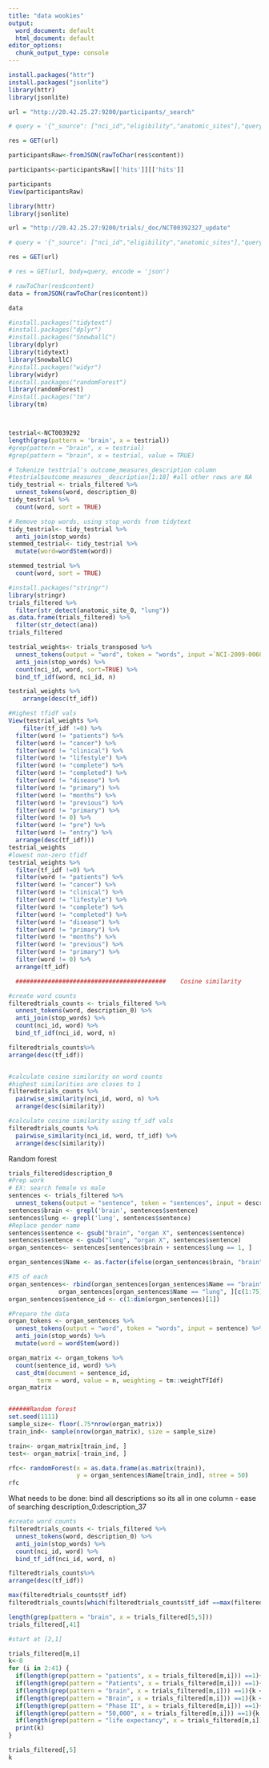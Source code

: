 ```yaml
---
title: "data wookies"
output:
  word_document: default
  html_document: default
editor_options:
  chunk_output_type: console
---
```


```r
install.packages("httr")
install.packages("jsonlite")
library(httr)
library(jsonlite)

url = "http://20.42.25.27:9200/participants/_search"

# query = '{"_source": ["nci_id","eligibility","anatomic_sites"],"query": {"bool" : {"must" : {"match_all" : {}},"filter" : {"geo_distance" : {"distance" : "50km","sites.org_coordinates" : "40,-90"}}}}}'

res = GET(url)

participantsRaw<-fromJSON(rawToChar(res$content))

participants<-participantsRaw[['hits']][['hits']]

participants
View(participantsRaw)
```

```r
library(httr)
library(jsonlite)

url = "http://20.42.25.27:9200/trials/_doc/NCT00392327_update"

# query = '{"_source": ["nci_id","eligibility","anatomic_sites"],"query": {"bool" : {"must" : {"match_all" : {}},"filter" : {"geo_distance" : {"distance" : "50km","sites.org_coordinates" : "40,-90"}}}}}'

res = GET(url)

# res = GET(url, body=query, encode = 'json')

# rawToChar(res$content)
data = fromJSON(rawToChar(res$content))

data
```

```r
#install.packages("tidytext")
#install.packages("dplyr")
#install.packages("SnowballC")
library(dplyr)
library(tidytext)
library(SnowballC)
#install.packages("widyr")
library(widyr)
#install.packages("randomForest")
library(randomForest)
#install.packages("tm")
library(tm)



testrial<-NCT0039292
length(grep(pattern = 'brain', x = testrial))
#grep(pattern = "brain", x = testrial)
#grep(pattern = "brain", x = testrial, value = TRUE)

# Tokenize testtrial's outcome_measures_description column
#testrial$outcome_measures__description[1:18] #all other rows are NA
tidy_testrial <- trials_filtered %>%
  unnest_tokens(word, description_0) 
tidy_testrial %>%
  count(word, sort = TRUE)

# Remove stop words, using stop_words from tidytext
tidy_testrial<- tidy_testrial %>%
  anti_join(stop_words)
stemmed_testrial<- tidy_testrial %>% 
  mutate(word=wordStem(word))

stemmed_testrial %>%
  count(word, sort = TRUE)
```

```r
#install.packages("stringr")
library(stringr)
trials_filtered %>%
  filter(str_detect(anatomic_site_0, "lung"))
as.data.frame(trials_filtered) %>%
  filter(str_detect(ana))
trials_filtered

testrial_weights<- trials_transposed %>%
  unnest_tokens(output = "word", token = "words", input =`NCI-2009-00603`) %>%
  anti_join(stop_words) %>%
  count(nci_id, word, sort=TRUE) %>%
  bind_tf_idf(word, nci_id, n)

testrial_weights %>%
    arrange(desc(tf_idf))

#Highest tfidf vals
View(testrial_weights %>%
    filter(tf_idf !=0) %>%
  filter(word != "patients") %>%
  filter(word != "cancer") %>%
  filter(word != "clinical") %>%
  filter(word != "lifestyle") %>%
  filter(word != "complete") %>%
  filter(word != "completed") %>%
  filter(word != "disease") %>%
  filter(word != "primary") %>%
  filter(word != "months") %>%
  filter(word != "previous") %>%
  filter(word != "primary") %>%
  filter(word != 0) %>%
  filter(word != "pre") %>%
  filter(word != "entry") %>%
  arrange(desc(tf_idf)))
testrial_weights
#lowest non-zero tfidf
testrial_weights %>%
  filter(tf_idf !=0) %>%
  filter(word != "patients") %>%
  filter(word != "cancer") %>%
  filter(word != "clinical") %>%
  filter(word != "lifestyle") %>%
  filter(word != "complete") %>%
  filter(word != "completed") %>%
  filter(word != "disease") %>%
  filter(word != "primary") %>%
  filter(word != "months") %>%
  filter(word != "previous") %>%
  filter(word != "primary") %>%
  filter(word != 0) %>%
  arrange(tf_idf)

  ##########################################    Cosine similarity

#create word counts
filteredtrials_counts <- trials_filtered %>%
  unnest_tokens(word, description_0) %>%
  anti_join(stop_words) %>%
  count(nci_id, word) %>%
  bind_tf_idf(nci_id, word, n)

filteredtrials_counts%>%
arrange(desc(tf_idf))


#calculate cosine similarity on word counts 
#highest similarities are closes to 1
filteredtrials_counts %>%
  pairwise_similarity(nci_id, word, n) %>%
  arrange(desc(similarity)) 

#calculate cosine similarity using tf_idf vals
filteredtrials_counts %>%
  pairwise_similarity(nci_id, word, tf_idf) %>%
  arrange(desc(similarity))

```

Random forest
```r
trials_filtered$description_0
#Prep work
# EX: search female vs male
sentences <- trials_filtered %>%
  unnest_tokens(output = "sentence", token = "sentences", input = description_0)
sentences$brain <- grepl('brain', sentences$sentence)
sentences$lung <- grepl('lung', sentences$sentence)
#Replace gender name
sentences$sentence <- gsub("brain", "organ X", sentences$sentence)
sentences$sentence <- gsub("lung", "organ X", sentences$sentence)
organ_sentences<- sentences[sentences$brain + sentences$lung == 1, ]

organ_sentences$Name <- as.factor(ifelse(organ_sentences$brain, "brain", "lung"))

#75 of each 
organ_sentences<- rbind(organ_sentences[organ_sentences$Name == "brain", ][c(1:75), ],
              organ_sentences[organ_sentences$Name == "lung", ][c(1:75), ])
organ_sentences$sentence_id <- c(1:dim(organ_sentences)[1])

#Prepare the data
organ_tokens <- organ_sentences %>%
  unnest_tokens(output = "word", token = "words", input = sentence) %>%
  anti_join(stop_words) %>%
  mutate(word = wordStem(word))

organ_matrix <- organ_tokens %>%
  count(sentence_id, word) %>%
  cast_dtm(document = sentence_id,
        term = word, value = n, weighting = tm::weightTfIdf)
organ_matrix


######Random forest
set.seed(1111)
sample_size<- floor(.75*nrow(organ_matrix))
train_ind<- sample(nrow(organ_matrix), size = sample_size)

train<- organ_matrix[train_ind, ]
test<- organ_matrix[-train_ind, ]

rfc<- randomForest(x = as.data.frame(as.matrix(train)), 
                   y = organ_sentences$Name[train_ind], ntree = 50)
rfc
```

What needs to be done: bind all descriptions so its all in one column - ease of searching
description_0:description_37
```r
#create word counts
filteredtrials_counts <- trials_filtered %>%
  unnest_tokens(word, description_0) %>%
  anti_join(stop_words) %>%
  count(nci_id, word) %>%
  bind_tf_idf(nci_id, word, n)

filteredtrials_counts%>%
arrange(desc(tf_idf))

max(filteredtrials_counts$tf_idf)
filteredtrials_counts[which(filteredtrials_counts$tf_idf ==max(filteredtrials_counts$tf_idf))]

```


```r
length(grep(pattern = "brain", x = trials_filtered[5,5]))
trials_filtered[,41]

#start at [2,1]

trials_filtered[m,i]
k<-0
for (i in 2:41) {
  if(length(grep(pattern = "patients", x = trials_filtered[m,i])) ==1){k <- k+1}
  if(length(grep(pattern = "Patients", x = trials_filtered[m,i])) ==1){k <- k+1}
  if(length(grep(pattern = "brain", x = trials_filtered[m,i])) ==1){k <- k+1}
  if(length(grep(pattern = "Brain", x = trials_filtered[m,i])) ==1){k <- k+1}
  if(length(grep(pattern = "Phase II", x = trials_filtered[m,i])) ==1){k <- k+1}
  if(length(grep(pattern = "50,000", x = trials_filtered[m,i])) ==1){k <- k+1}
  if(length(grep(pattern = "life expectancy", x = trials_filtered[m,i])) ==1){k <- k+1}
  print(k)
}

trials_filtered[,5]
k
```

